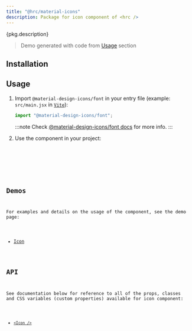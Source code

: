```yaml
---
title: "@hrc/material-icons"
description: Package for icon component of <hrc />
---
```




<p>{pkg.description}</p>

<Demo layout="row">
  <PackageDemo />
</Demo>

> Demo generated with code from [Usage](#usage) section

## Installation

<InstallCommand packages={packages} />

## Usage

<Steps>

1. Import `@material-design-icons/font` in your entry file (example:
   `src/main.jsx` in [`Vite`](https://vitejs.dev)):

   ```js
   import "@material-design-icons/font";
   ```

   :::note
   Check [@material-design-icons/font docs][mdi-font-docs] for more info.
   :::

2. Use the component in your project:

   <Code code={demoCode} lang="jsx" />

</Steps>

## Demos

For examples and details on the usage of the component, see the demo page:

- [Icon](/hrc/components/icon)

## API

See documentation below for reference to all of the props, classes and CSS
variables (custom properties) available for icon component:

- [`<Icon />`](/hrc/api/icon)

[mdi-font-docs]: https://www.npmjs.com/package/@material-design-icons/font#usage
